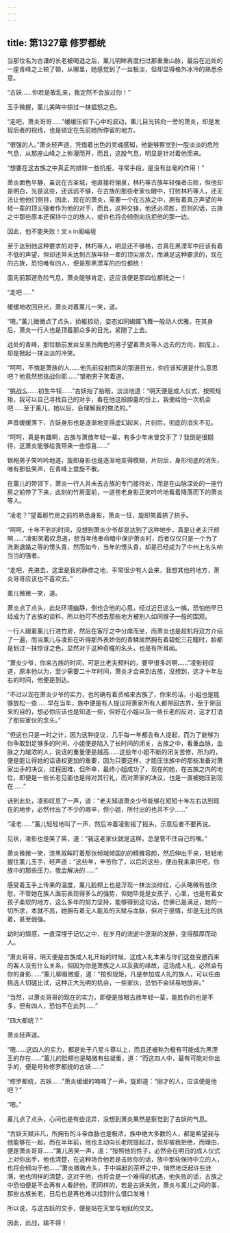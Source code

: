 ```yaml
---
---
---
```

title: 第1327章 修罗都统
---



当那位名为古谦的长老被喝退之后，薰儿明眸再度扫过那重重山脉，最后在远处的一座青峰之上顿了顿，从哪里，她感觉到了一丝极淡，但却显得格外冰冷的熟悉杀意。

“古妖……你若是敢乱来，我定然不会放过你！”

玉手微握，薰儿美眸中掠过一抹揾怒之色。

“走吧，萧炎哥哥……”缓缓压抑下心中的波动，薰儿目光转向一旁的萧炎，却是发现后者的视线，也是锁定在先前她所停留的地方。

“很强的人。”萧炎轻声道，凭借着出色的灵魂感知，他能够察觉到一股淡淡的危险气息，从那座山峰之上弥漫而开，而且，这股气息，明显是针对着他而来。

“想要在这古族之中真正的排除一些抗拒，寻常手段，是没有丝毫的作用！”

萧炎面色平静，虽说在古圣城，他直接将翎泉，林朽等古族年轻强者击败，但他却是明白，光是这些，还远远不够，在古族的那些老家伙眼中，打败林朽等人，还无法让他他们侧目，因此，现在的萧炎，需要一个在古族之中，拥有着真正声望的年轻一辈的顶尖强者作为他的对手，而且，这种交锋，他还必须胜，否则的话，古族之中那些原本还保持中立的族人，或许也将会倾倒向抗拒他的那一边。

因此，他不能失败！文ｘin阁崘壇

至于达到他这种要求的对手，林朽等人，明显还不够格，古真在黑湮军中应该有着不低的声望，但却还并未达到古族年轻一辈的顶尖层次，而满足这种要求的，现在的古族，恐怕唯有四人，便是那黑湮军的四位都统！

面先前那道危险气息，萧炎能够肯定，这应该便是那四位都统之一！

“走吧……”

缓缓地收回目光，萧炎对着薰儿一笑，道。

“嗯。”薰儿微微点了点头，娇躯掠动，姿态如同蝴蝶飞舞一般动人优雅，在其身后，萧炎一行人也是顶着那众多的目光，紧随了上去。

远处的青峰，那位额前发丝呈黑白两色的男子望着萧炎等人远去的方向，脸庞上，却是掀起一抹淡淡的冷笑。

“呵呵，不愧是萧族的人……他先前投射而来的那道目光，你应该知道是什么意思吧？他竟然想挑战你耶……”银袍男子笑着道。

“挑战么……初生牛犊……”古妖抬了抬眼，淡淡地道：“明天便是成人仪式，按照规矩，我可以自己寻找自己的对手，看在他这般胆量的份上，我便给他一次机会吧……至于薰儿，她以后，会理解我的做法的。”

声音缓缓落下，古妖身形也是逐渐地变得虚幻起来，片刻后，彻底的消失不见。

“呵呵，真是有趣啊，古族与萧族年轻一辈，有多少年未曾交手了？我倒是很期待，这萧炎能够给我带来一些惊喜……”

银袍男子笑吟吟地道，旋即身影也是逐渐地变得模糊，片刻后，身形彻底的消失，唯有那低笑声，在青峰上盘旋不散。

在薰儿的带领下，萧炎一行人并未去古族的专门接待处，而是在山脉深处的一座竹房之前停了下来，此刻的竹房面前，一道苍老身影正笑吟吟地看着降落而下的萧炎等人。

“凌老？”望着那竹房之前的熟悉身影，萧炎一怔，旋即笑着拱了拱手。

“呵呵，十年不到的时间，没想到萧炎少爷却是达到了这种地步，真是让老夫汗颜啊……”凌影笑着叹息道，想当年他奉命暗中保护萧炎时，后者仅仅只是一个为了洗涮退婚之辱的愣头青，然而如今，当年的愣头青，却是已经成为了中州上名头响当当的强者。

“走吧，先进去，这里是我的静修之地，平常很少有人会来，我想其他的地方，萧炎哥哥应该也不喜欢去。”

薰儿微微一笑，道。

萧炎点了点头，此处环境幽静，倒也合他的心思，经过近日这么一搞，恐怕他早已经成为了古族的谈料，所以他可不想去那些地方被别人如同猴子一般的围观。

一行人跟着薰儿行进竹房，然后在客厅之中分席而坐，而萧炎也是趁机将双方介绍了一遍，而当薰儿与凌影在听得那外表娇俏的青鳞居然拥有着碧蛇三花瞳时，脸都是划过一抹惊讶之色，显然对于这种奇瞳的名头，也是有所耳闻。

“萧炎少爷，你来古族的时间，可是比老夫预料的，要早很多的啊……”凌影轻叹道，原本他以为，至少需要二十年时间，萧炎才会来到古族，没想到，这才十年左右的时间，他便是到达。

“不过以现在萧炎少爷的实力，也的确有着资格来古族了，你来的话，小姐也是能够放松一些……早在当年，族中便是有人提议将萧家所有人都带回古界，至于带回来的目的，想必你应该也是知道一些，但好在小姐以及一些长老的反对，这才打消了那些家伙的念头。”

“但这也只是一时之计，因为这种提议，几乎每一年都会有人提起，而为了能够为你争取到足够多的时间，小姐便是陷入了长时间的闭关，古族之中，看重血脉，血脉之力越浓的人，说话的重量便是越高……这些年小姐不断的闭关苦修，所为的，便是能让得她的话语权更加的重要，因为只要这样，才能压住族中的那些准备对萧家出手的决议，过程困难，但所幸，最终小姐成功了，现在的她，在古族之内的地位，即便是一些长老见面也是得对其行礼，而对萧家的决议，也是一直被她压到现在……”

话到此处，凌影叹息了一声，道：“老夫知道萧炎少爷能够在短短十年左右达到现在的地步，必然付出了不少的艰辛，但小姐，所付出的也并不少……”

“凌老……”薰儿轻轻地叫了一声，然后冲着凌影摇了摇头，示意后者不要再说。

见状，凌影也是笑了笑，道：“我这老家伙就是这样，总是管不住自己的嘴。”

萧炎微微一笑，漆黑双眸盯着那张倾城倾国的的精雅容颜，然后伸出手来，轻轻地握住薰儿玉手，轻声道：“这些年，辛苦你了，以后的这些，便由我来承担吧，你族中的那些压力，我会解决的……”

感受着玉手上传来的温度，薰儿脸颊上也是浮现一抹淡淡绯红，心头略微有些欣慰，不管她在族人面前表现得多么的强势，但她毕竟是女孩子，心里，也是有着女孩子柔软的地方，这么多年的努力坚持，能够得到这句话，仿佛已是满足，她的一切所求，本就不高，她拥有着无人能及的天赋与血脉，但对于感情，却是无比的执着，甚至倔强。

幼时的情感，一直深埋于记忆之中，在岁月的流逝中逐渐的发醉，变得醇厚而动人。

“萧炎哥哥，明天便是古族成人礼开始的时候，这成人礼本来与你们这些受邀而来的客人没有什么关系，但因为你是萧族之人以及我的缘故，这场成人礼，必然会有你的身影……”薰儿柳眉微蹙，道：“按照规矩，凡是参加成人礼的族人，可以任由挑选人切磋比试，这种正大光明的机会，一些家伙，恐怕不会轻易地放弃。”

“当然，以萧炎哥哥的现在的实力，即便是放眼古族年轻一辈，能胜你的也是不多，但有四人，恐怕不在此列……”

“四大都统？”

萧炎轻声道。

“嗯……这四人的实力，都是处于八星斗尊以上，而且还被称为极有可能成为黑湮王的存在……”薰儿的脸颊也是略微有些凝重，道：“而这四人中，最有可能对你出手的，便是号称修罗都统的古妖……”

“修罗都统，古妖……”萧炎缓缓的喃喃了一声，旋即道：“刚才的人，应该便是他吧？”

“嗯。”

薰儿点了点头，心间也是有些诧异，没想到萧炎果然是察觉到了古妖的气息。

“古妖天赋非凡，所拥有的斗帝血脉也是极浓，族中绝大多数的人，都是希望我与他能够在一起，而在半年前，他也主动向长老院提起过，但却被我拒绝，而理由，便是萧炎哥哥……”薰儿苦笑一声，道：“按照他的性子，必然会在明日的成人仪式上对你出手，他也清楚，在这种场合他若是击败你的话，族中那些保持中立的人，也将会倾向于他……”萧炎微微点头，手中端起的茶杯之中，悄然地泛起许些涟漪，他也同样的清楚，这对于他，也将会是一个难得的机遇，他失败的话，古族之中恐怕便是不会再有人看好他，而同样的，若是古妖失败，萧炎与薰儿之间的事，那些古族长老，日后也是再也难以找到什么借口发难！

所以说，与这古妖的交手，便是站在天堂与地狱的交叉。

因此，此战，输不得！